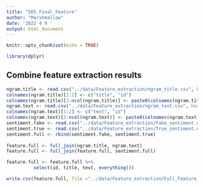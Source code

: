 ```yaml
---
title: "565_Final_Feature"
author: "Marshmallow"
date: '2022 4 9 '
output: html_document
---
```


```r
knitr::opts_chunk$set(echo = TRUE)

library(dplyr)
```

## Combine feature extraction results

```r
ngram.title <- read.csv("../data/Feature_extraction/ngram_title.csv", header = TRUE)
colnames(ngram.title)[1:2] <- c("title", "id")
colnames(ngram.title)[3:ncol(ngram.title)] <- paste0(colnames(ngram.title)[3:ncol(ngram.title)], "_title")
ngram.text <- read.csv("../data/Feature_extraction/ngram_text.csv", header = TRUE)
colnames(ngram.text)[1:2] <- c("text", "id")
colnames(ngram.text)[3:ncol(ngram.text)] <- paste0(colnames(ngram.text)[3:ncol(ngram.text)], "_text")
sentiment.fake <- read.csv("../data/Feature_extraction/Fake_sentiment.csv", header = TRUE)
sentiment.true <- read.csv("../data/Feature_extraction/True_sentiment.csv", header = TRUE)
sentiment.full <- rbind(sentiment.fake, sentiment.true)
          
feature.full <- full_join(ngram.title, ngram.text)
feature.full <- full_join(feature.full, sentiment.full)

feature.full <- feature.full %>%
          select(id, title, text, everything())

write.csv(feature.full, file ="../data/Feature_extraction/Full_Feature_extraction.csv", row.names = FALSE)
```
